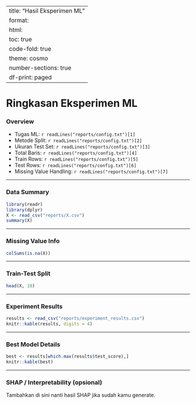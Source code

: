 
---
title: "Hasil Eksperimen ML"
format:
  html:
    toc: true
    code-fold: true
    theme: cosmo
    number-sections: true
    df-print: paged
---

# Ringkasan Eksperimen ML

:::: {.panel-tabset}

### Overview

- Tugas ML: `r readLines("reports/config.txt")[1]`
- Metode Split: `r readLines("reports/config.txt")[2]`
- Ukuran Test Set: `r readLines("reports/config.txt")[3]`
- Total Baris: `r readLines("reports/config.txt")[4]`
- Train Rows: `r readLines("reports/config.txt")[5]`
- Test Rows: `r readLines("reports/config.txt")[6]`
- Missing Value Handling: `r readLines("reports/config.txt")[7]`

---

### Data Summary

```r
library(readr)
library(dplyr)
X <- read_csv("reports/X.csv")
summary(X)
```

---

### Missing Value Info

```r
colSums(is.na(X))
```

---

### Train-Test Split

```r
head(X, 10)
```

---

### Experiment Results

```r
results <- read_csv("reports/experiment_results.csv")
knitr::kable(results, digits = 4)
```

---

### Best Model Details

```r
best <- results[which.max(results$test_score),]
knitr::kable(best)
```

---

### SHAP / Interpretability (opsional)

Tambahkan di sini nanti hasil SHAP jika sudah kamu generate.

::::

